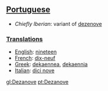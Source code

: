 ==[[Portuguese]]==

*''Chiefly Iberian'': variant of [[dezenove]]

===[[Translations]]===
*[[English]]: [[nineteen]]
*[[French]]: [[dix-neuf]]
*[[Greek]]: [[dekaennea]], [[dekaennia]]
*[[Italian]]: [[dici nove]]

[[gl:Dezanove]]
[[pt:Dezanove]]